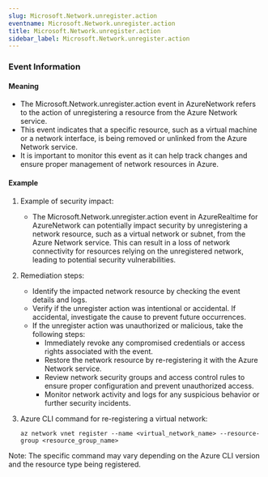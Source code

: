 ```yaml
--- 
slug: Microsoft.Network.unregister.action
eventname: Microsoft.Network.unregister.action
title: Microsoft.Network.unregister.action
sidebar_label: Microsoft.Network.unregister.action
---
```

                       
### Event Information

#### Meaning

- The Microsoft.Network.unregister.action event in AzureNetwork refers to the action of unregistering a resource from the Azure Network service.
- This event indicates that a specific resource, such as a virtual machine or a network interface, is being removed or unlinked from the Azure Network service.
- It is important to monitor this event as it can help track changes and ensure proper management of network resources in Azure.

#### Example

1. Example of security impact: 
   - The Microsoft.Network.unregister.action event in AzureRealtime for AzureNetwork can potentially impact security by unregistering a network resource, such as a virtual network or subnet, from the Azure Network service. This can result in a loss of network connectivity for resources relying on the unregistered network, leading to potential security vulnerabilities.

2. Remediation steps:
   - Identify the impacted network resource by checking the event details and logs.
   - Verify if the unregister action was intentional or accidental. If accidental, investigate the cause to prevent future occurrences.
   - If the unregister action was unauthorized or malicious, take the following steps:
     - Immediately revoke any compromised credentials or access rights associated with the event.
     - Restore the network resource by re-registering it with the Azure Network service.
     - Review network security groups and access control rules to ensure proper configuration and prevent unauthorized access.
     - Monitor network activity and logs for any suspicious behavior or further security incidents.

3. Azure CLI command for re-registering a virtual network:
   ```
   az network vnet register --name <virtual_network_name> --resource-group <resource_group_name>
   ```

Note: The specific command may vary depending on the Azure CLI version and the resource type being registered.


 